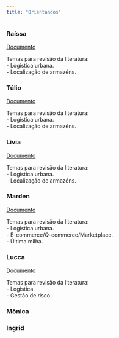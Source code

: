 ```yaml
---
title: "Orientandos"
---
```


### Raíssa
[Documento](https://docs.google.com/document/d/17NPEr6Jj5crdqmDnUzWSFooku0cVwgDE02A1kFesKcI/edit)

Temas para revisão da literatura:    
      - Logística urbana.  
      - Localização de armazéns.  

### Túlio
[Documento](https://docs.google.com/document/d/1fnB2EVmtbQIXVefr27ieK1cxPH_qkzVAm0cpuDIw6A0/edit)

Temas para revisão da literatura:    
      - Logística urbana.  
      - Localização de armazéns.  

### Livia
[Documento](https://docs.google.com/document/d/1q4-ODQAp9UmHDrEye2UAELj_llCU7QB5yX3kfMAkGs4/edit)

Temas para revisão da literatura:    
      - Logística urbana.  
      - Localização de armazéns.  

### Marden
[Documento](https://docs.google.com/document/d/1MiVYMTDrU5rbzOpj-Ylu-52nC3PsPCCrxIoDg7zRfLo/edit)

Temas para revisão da literatura:    
      - Logística urbana.  
      - E-commerce/Q-commerce/Marketplace.  
      - Última milha.   

### Lucca
[Documento](https://docs.google.com/document/d/18luLgsePr3KFJ_XfKk0RDHCnLcxVV7aeJUNaeVOf680/edit)

Temas para revisão da literatura:    
      - Logística.     
      - Gestão de risco.      

### Mônica


### Ingrid
